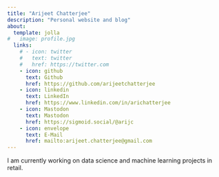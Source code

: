 ```yaml
---
title: "Arijeet Chatterjee"
description: "Personal website and blog"
about:
  template: jolla
#   image: profile.jpg
  links:
    # - icon: twitter
    #   text: twitter
    #   href: https://twitter.com
    - icon: github
      text: Github
      href: https://github.com/arijeetchatterjee
    - icon: linkedin
      text: LinkedIn
      href: https://www.linkedin.com/in/arichatterjee
    - icon: Mastodon
      text: Mastodon
      href: https://sigmoid.social/@arijc
    - icon: envelope
      text: E-Mail
      href: mailto:arijeet.chatterjee@gmail.com
---
```


I am currently working on data science and machine learning projects in retail.

<!-- ### Education

::: {.d-flex .justify-content-between}
::: {}
**University of British Columbia**  
Master of Data Science  
:::
::: {.text-end}
Vancouver, Canada 

::: {.d-flex .justify-content-between}
::: {}
**HEC Paris**  
MBA  
:::
::: {.text-end}
Jouy-en-Josas, France  -->


<!-- University of British Columbia | Vancouver, Canada
Master of Data Science | Sept 2021 - June 2022

HEC Paris | France
MBA | Sept 2008 - May 2010 -->
